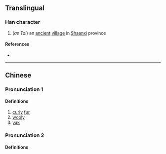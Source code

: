 {{character info}}
==Translingual==

===Han character===
{{Han char|rn=66|rad=攴|as=15|sn=19|four=47298|canj=JKMDO|ids=⿸𠩺來}}

# (''as Tai'') an [[ancient]] [[village]] in [[Shaanxi]] province

====References====
* {{Han ref|kx=0476.180|dkj=13427|dj=0831.180|hdz=21479.190|uh=6584|ud=25988|bh=F248|bd=62024}}

----

==Chinese==
{{zh-forms|s=𭤎}}

===Pronunciation 1===
{{zh-pron
|m=lí
|c=lei4
|mc=y
|oc=y
|ma=
|cat=n
}}

====Definitions====
{{zh-hanzi}}

# [[curly]] [[fur]]
# [[wooly]]
# [[yak]]

===Pronunciation 2===
{{zh-pron
|m=tái
|c=toi4
|ma=
|cat=
}}

====Definitions====
{{zh-see|邰|a}}